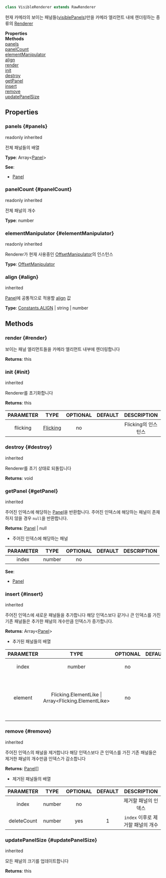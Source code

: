 


```ts
class VisibleRenderer extends RawRenderer
```
현재 카메라의 보이는 패널들([visiblePanels](Camera#visiblePanels))만을 카메라 엘리먼트 내에 렌더링하는 종류의 [Renderer](Renderer)

<div className="container">
    <div className="row mb-2"><div className="col col--6"><strong>Properties</strong></div><div className="col col--6"><strong>Methods</strong></div></div>
    <div className="row"><div className="col col--6"><a href="#panels">panels</a><br/><a href="#panelCount">panelCount</a><br/><a href="#elementManipulator">elementManipulator</a><br/><a href="#align">align</a></div><div className="col col--6"><a href="#render">render</a><br/><a href="#init">init</a><br/><a href="#destroy">destroy</a><br/><a href="#getPanel">getPanel</a><br/><a href="#insert">insert</a><br/><a href="#remove">remove</a><br/><a href="#updatePanelSize">updatePanelSize</a></div></div>
  </div>



## Properties

### panels {#panels}

<div className="bulma-tags">

<span className="bulma-tag is-warning">readonly</span>
<span className="bulma-tag is-danger">inherited</span>

</div>

전체 패널들의 배열

**Type**: Array&lt;[Panel](Panel)&gt;











**See**:
- [Panel](Panel)




### panelCount {#panelCount}

<div className="bulma-tags">

<span className="bulma-tag is-warning">readonly</span>
<span className="bulma-tag is-danger">inherited</span>

</div>

전체 패널의 개수

**Type**: number
















### elementManipulator {#elementManipulator}

<div className="bulma-tags">

<span className="bulma-tag is-warning">readonly</span>
<span className="bulma-tag is-danger">inherited</span>

</div>

Renderer가 현재 사용중인 [OffsetManipulator](OffsetManipulator)의 인스턴스

**Type**: [OffsetManipulator](OffsetManipulator)
















### align {#align}

<div className="bulma-tags">


<span className="bulma-tag is-danger">inherited</span>

</div>

[Panel](Panel)에 공통적으로 적용할 [align](Panel#align) 값

**Type**: [Constants.ALIGN](Constants:ALIGN) \| string \| number
















## Methods

### render {#render}

<div className="bulma-tags">




</div>

보이는 패널 엘리먼트들을 카메라 엘리먼트 내부에 렌더링합니다





**Returns**: this













### init {#init}

<div className="bulma-tags">


<span className="bulma-tag is-danger">inherited</span>

</div>

Renderer를 초기화합니다





**Returns**: this




|PARAMETER|TYPE|OPTIONAL|DEFAULT|DESCRIPTION|
|:---:|:---:|:---:|:---:|:---:|
|flicking|[Flicking](Flicking)|no||Flicking의 인스턴스|








### destroy {#destroy}

<div className="bulma-tags">


<span className="bulma-tag is-danger">inherited</span>

</div>

Renderer를 초기 상태로 되돌립니다





**Returns**: void













### getPanel {#getPanel}

<div className="bulma-tags">


<span className="bulma-tag is-danger">inherited</span>

</div>

주어진 인덱스에 해당하는 [Panel](Panel)을 반환합니다. 주어진 인덱스에 해당하는 패널이 존재하지 않을 경우 `null`을 반환합니다.





**Returns**: [Panel](Panel) \| null
- 주어진 인덱스에 해당하는 패널



|PARAMETER|TYPE|OPTIONAL|DEFAULT|DESCRIPTION|
|:---:|:---:|:---:|:---:|:---:|
|index|number|no|||



**See**:
- [Panel](Panel)




### insert {#insert}

<div className="bulma-tags">


<span className="bulma-tag is-danger">inherited</span>

</div>

주어진 인덱스에 새로운 패널들을 추가합니다
해당 인덱스보다 같거나 큰 인덱스를 가진 기존 패널들은 추가한 패널의 개수만큼 인덱스가 증가합니다.





**Returns**: Array&lt;[Panel](Panel)&gt;
- 추가된 패널들의 배열



|PARAMETER|TYPE|OPTIONAL|DEFAULT|DESCRIPTION|
|:---:|:---:|:---:|:---:|:---:|
|index|number|no||새로 패널들을 추가할 인덱스|
|element|Flicking.ElementLike \| Array&lt;Flicking.ElementLike&gt;|no||새로운 HTMLElement, 혹은 엘리먼트의 outerHTML, 혹은 그것들의 배열|








### remove {#remove}

<div className="bulma-tags">


<span className="bulma-tag is-danger">inherited</span>

</div>

주어진 인덱스의 패널을 제거합니다
해당 인덱스보다 큰 인덱스를 가진 기존 패널들은 제거한 패널의 개수만큼 인덱스가 감소합니다





**Returns**: [Panel](Panel)[]
- 제거된 패널들의 배열



|PARAMETER|TYPE|OPTIONAL|DEFAULT|DESCRIPTION|
|:---:|:---:|:---:|:---:|:---:|
|index|number|no||제거할 패널의 인덱스|
|deleteCount|number|yes|1|`index` 이후로 제거할 패널의 개수|








### updatePanelSize {#updatePanelSize}

<div className="bulma-tags">


<span className="bulma-tag is-danger">inherited</span>

</div>

모든 패널의 크기를 업데이트합니다





**Returns**: this














